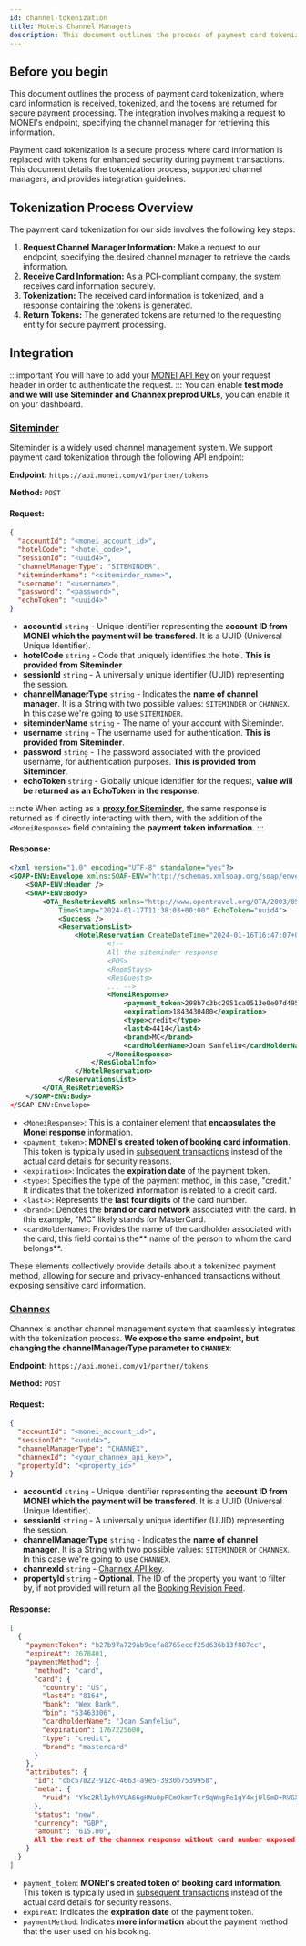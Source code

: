 ```yaml
---
id: channel-tokenization
title: Hotels Channel Managers
description: This document outlines the process of payment card tokenization, where card information is received.
---
```


## Before you begin

This document outlines the process of payment card tokenization, where card information is received, tokenized, and the tokens are returned for secure payment processing. The integration involves making a request to MONEI's endpoint, specifying the channel manager for retrieving this information.

Payment card tokenization is a secure process where card information is replaced with tokens for enhanced security during payment transactions. This document details the tokenization process, supported channel managers, and provides integration guidelines.

## Tokenization Process Overview

The payment card tokenization for our side involves the following key steps:

1. **Request Channel Manager Information:** Make a request to our endpoint, specifying the desired channel manager to retrieve the cards information.
2. **Receive Card Information:** As a PCI-compliant company, the system receives card information securely.
3. **Tokenization:** The received card information is tokenized, and a response containing the tokens is generated.
4. **Return Tokens:** The generated tokens are returned to the requesting entity for secure payment processing.

## Integration

:::important
You will have to add your [MONEI API Key](http://localhost:3000/api/#section/Authentication) on your request header in order to authenticate the request.
:::
You can enable **test mode and we will use Siteminder and Channex preprod URLs**, you can enable it on your dashboard.

### [Siteminder](https://www.siteminder.com/)

Siteminder is a widely used channel management system. We support payment card tokenization through the following API endpoint:

**Endpoint:** `https://api.monei.com/v1/partner/tokens`

**Method:** `POST`

#### Request:

```json
{
  "accountId": "<monei_account_id>",
  "hotelCode": "<hotel_code>",
  "sessionId": "<uuid4>",
  "channelManagerType": "SITEMINDER",
  "siteminderName": "<siteminder_name>",
  "username": "<username>",
  "password": "<password>",
  "echoToken": "<uuid4>"
}
```

- **accountId** `string` - Unique identifier representing the **account ID from MONEI which the payment will be transfered**. It is a UUID (Universal Unique Identifier).
- **hotelCode** `string` - Code that uniquely identifies the hotel. **This is provided from Siteminder**
- **sessionId** `string` - A universally unique identifier (UUID) representing the session.
- **channelManagerType** `string` - Indicates the **name of channel manager**. It is a String with two possible values: `SITEMINDER` or `CHANNEX`. In this case we're going to use `SITEMINDER`.
- **siteminderName** `string` - The name of your account with Siteminder.
- **username** `string` - The username used for authentication. **This is provided from Siteminder**.
- **password** `string` - The password associated with the provided username, for authentication purposes. **This is provided from Siteminder**.
- **echoToken** `string` - Globally unique identifier for the request, **value will be returned as an EchoToken in the response**.

:::note
When acting as a [**proxy for Siteminder**](https://siteminder.atlassian.net/wiki/spaces/PMSXCHANGEV2/pages/1875838050/PMS+Tokenization+in+SiteMinder), the same response is returned as if directly interacting with them, with the addition of the `<MoneiResponse>` field containing the **payment token information**.
:::

#### Response:

```xml
<?xml version="1.0" encoding="UTF-8" standalone="yes"?>
<SOAP-ENV:Envelope xmlns:SOAP-ENV="http://schemas.xmlsoap.org/soap/envelope/">
    <SOAP-ENV:Header />
    <SOAP-ENV:Body>
        <OTA_ResRetrieveRS xmlns="http://www.opentravel.org/OTA/2003/05" Version="1.0"
            TimeStamp="2024-01-17T11:38:03+00:00" EchoToken="uuid4">
            <Success />
            <ReservationsList>
                <HotelReservation CreateDateTime="2024-01-16T16:47:07+00:00" ResStatus="Book">
                        <!--
                        All the siteminder response
                        <POS>
                        <RoomStays>
                        <ResGuests>
                        ... -->
                        <MoneiResponse>
                            <payment_token>298b7c3bc2951ca0513e0e07d495b33ddf29d7ae</payment_token>
                            <expiration>1843430400</expiration>
                            <type>credit</type>
                            <last4>4414</last4>
                            <brand>MC</brand>
                            <cardHolderName>Joan Sanfeliu</cardHolderName>
                        </MoneiResponse>
                    </ResGlobalInfo>
                </HotelReservation>
            </ReservationsList>
        </OTA_ResRetrieveRS>
    </SOAP-ENV:Body>
</SOAP-ENV:Envelope>
```

- `<MoneiResponse>`: This is a container element that **encapsulates the Monei response** information.
- `<payment_token>`: **MONEI's created token of booking card information**. This token is typically used in [subsequent transactions](/apis/rest/payments-create/) instead of the actual card details for security reasons.
- `<expiration>`: Indicates the **expiration date** of the payment token.
- `<type>`: Specifies the type of the payment method, in this case, "credit." It indicates that the tokenized information is related to a credit card.
- `<last4>`: Represents the **last four digits** of the card number.
- `<brand>`: Denotes the **brand or card network** associated with the card. In this example, "MC" likely stands for MasterCard.
- `<cardHolderName>`: Provides the name of the cardholder associated with the card, this field contains the** name of the person to whom the card belongs**.

These elements collectively provide details about a tokenized payment method, allowing for secure and privacy-enhanced transactions without exposing sensitive card information.

### [Channex](https://channex.io/)

Channex is another channel management system that seamlessly integrates with the tokenization process. **We expose the same endpoint, but changing the channelManagerType parameter to `CHANNEX`**:

**Endpoint:** `https://api.monei.com/v1/partner/tokens`

**Method:** `POST`

#### Request:

```json
{
  "accountId": "<monei_account_id>",
  "sessionId": "<uuid4>",
  "channelManagerType": "CHANNEX",
  "channexId": "<your_channex_api_key>",
  "propertyId": "<property_id>"
}
```

- **accountId** `string` - Unique identifier representing the **account ID from MONEI which the payment will be transfered**. It is a UUID (Universal Unique Identifier).
- **sessionId** `string` - A universally unique identifier (UUID) representing the session.
- **channelManagerType** `string` - Indicates the **name of channel manager**. It is a String with two possible values: `SITEMINDER` or `CHANNEX`. In this case we're going to use `CHANNEX`.
- **channexId** `string` - [Channex API key](https://docs.channex.io/application-documentation/api-key-access).
- **propertyId** `string` - **Optional**. The ID of the property you want to filter by, if not provided will return all the [Booking Revision Feed](https://docs.channex.io/api-v.1-documentation/bookings-collection#booking-revisions-feed).

#### Response:

```json
[
  {
    "paymentToken": "b27b97a729ab9cefa8765eccf25d636b13f887cc",
    "expireAt": 2678401,
    "paymentMethod": {
      "method": "card",
      "card": {
        "country": "US",
        "last4": "8164",
        "bank": "Wex Bank",
        "bin": "53463306",
        "cardholderName": "Joan Sanfeliu",
        "expiration": 1767225600,
        "type": "credit",
        "brand": "mastercard"
      }
    },
    "attributes": {
      "id": "cbc57822-912c-4663-a9e5-3930b7539958",
      "meta": {
        "ruid": "Ykc2RlIyh9YUA66gHNu0pFCmOkmrTcr9qWngFe1gY4xjUlSmD+RVGXDjWrLMNL75u7DwI7i7eM9Vu047Nzj/TuNw+WkXmHOFc="
      },
      "status": "new",
      "currency": "GBP",
      "amount": "615.00",
      All the rest of the channex response without card number exposed ...
    }
  }
]
```

- `payment_token`: **MONEI's created token of booking card information**. This token is typically used in [subsequent transactions](/apis/rest/payments-create/) instead of the actual card details for security reasons.
- `expireAt`: Indicates the **expiration date** of the payment token.
- `paymentMethod`: Indicates **more information** about the payment method that the user used on his booking.
